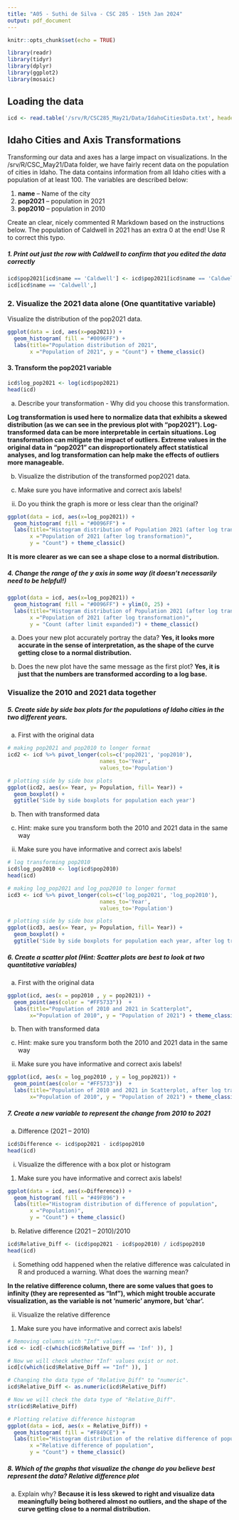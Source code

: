 ```yaml
---
title: "A05 - Suthi de Silva - CSC 285 - 15th Jan 2024"
output: pdf_document
---
```


```r
knitr::opts_chunk$set(echo = TRUE)

library(readr)
library(tidyr)
library(dplyr)
library(ggplot2)
library(mosaic)
```

## Loading the data

```r
icd <- read.table('/srv/R/CSC285_May21/Data/IdahoCitiesData.txt', header = TRUE, sep = '\t')
```



## Idaho Cities and Axis Transformations

Transforming our data and axes has a large impact on visualizations. In the /srv/R/CSC_May21/Data folder, we have fairly recent data on the population of cities in Idaho. The data contains information from all Idaho cities with a population of at least 100. The variables are described below:

  1) **name** – Name of the city
  2) **pop2021** – population in 2021
  3) **pop2010** – population in 2010

Create an clear, nicely commented R Markdown based on the instructions below. The population of Caldwell in 2021 has an extra 0 at the end! Use R to correct this typo.
  
##### 1. Print out just the row with Caldwell to confirm that you edited the data correctly

```r
icd$pop2021[icd$name == 'Caldwell'] <- icd$pop2021[icd$name == 'Caldwell'] / 10
icd[icd$name == 'Caldwell',]
```


### 2. Visualize the 2021 data alone (One quantitative variable)
Visualize the distribution of the pop2021 data.

```r
ggplot(data = icd, aes(x=pop2021)) +
  geom_histogram( fill = "#0096FF") +
  labs(title="Population distribution of 2021",
       x ="Population of 2021", y = "Count") + theme_classic()

```


#### 3. Transform the pop2021 variable

```r
icd$log_pop2021 <- log(icd$pop2021)
head(icd)
```

a. Describe your transformation - Why did you choose this transformation.

**Log transformation is used here to normalize data that exhibits a skewed distribution (as we can see in the previous plot with "pop2021"). Log-transformed data can be more interpretable in certain situations. Log transformation can mitigate the impact of outliers. Extreme values in the original data in "pop2021" can disproportionately affect statistical analyses, and log transformation can help make the effects of outliers more manageable. **

b. Visualize the distribution of the transformed pop2021 data.

i. Make sure you have informative and correct axis labels!
  
  ii. Do you think the graph is more or less clear than the original?
  
```r
ggplot(data = icd, aes(x=log_pop2021)) +
  geom_histogram( fill = "#0096FF") +
  labs(title="Histogram distribution of Population 2021 (after log transformation)",
       x ="Population of 2021 (after log transformation)", 
       y = "Count") + theme_classic()
```

**It is more clearer as we can see a shape close to a normal distribution.**
  
##### 4. Change the range of the y axis in some way (it doesn’t necessarily need to be helpful!)
  
``` r
ggplot(data = icd, aes(x=log_pop2021)) +
  geom_histogram( fill = "#0096FF") + ylim(0, 25) +
  labs(title="Histogram distribution of Population 2021 (after log transformation)",
       x ="Population of 2021 (after log transformation)", 
       y = "Count (after limit expanded)") + theme_classic()
```

a. Does your new plot accurately portray the data? **Yes, it  looks more accurate in the sense of interpretation, as the shape of the curve getting close to a normal distribution.**
  
  b. Does the new plot have the same message as the first plot? **Yes, it is just that the numbers are transformed according to a log base.**
  
  
  
  
### Visualize the 2010 and 2021 data together
##### 5. Create side by side box plots for the populations of Idaho cities in the two different years.
  
  a. First with the original data

``` r
# making pop2021 and pop2010 to longer format
icd2 <- icd %>% pivot_longer(cols=c('pop2021', 'pop2010'),
                             names_to='Year',
                             values_to='Population')

# plotting side by side box plots
ggplot(icd2, aes(x= Year, y= Population, fill= Year)) +
  geom_boxplot() +
  ggtitle('Side by side boxplots for population each year')
``` 

b. Then with transformed data

i. Hint: make sure you transform both the 2010 and 2021 data in the same way

ii. Make sure you have informative and correct axis labels!
  
```r
# log transforming pop2010
icd$log_pop2010 <- log(icd$pop2010)
head(icd)

# making log_pop2021 and log_pop2010 to longer format
icd3 <- icd %>% pivot_longer(cols=c('log_pop2021', 'log_pop2010'),
                             names_to='Year',
                             values_to='Population')

# plotting side by side box plots
ggplot(icd3, aes(x= Year, y= Population, fill= Year)) +
  geom_boxplot() +
  ggtitle('Side by side boxplots for population each year, after log transformation')
```

##### 6. Create a scatter plot (Hint: Scatter plots are best to look at two quantitative variables)

a. First with the original data

```r
ggplot(icd, aes(x = pop2010 , y = pop2021)) +
  geom_point(aes(color = "#FF5733"))  +
  labs(title="Population of 2010 and 2021 in Scatterplot",
       x="Population of 2010", y = "Population of 2021") + theme_classic()
```

b. Then with transformed data

i. Hint: make sure you transform both the 2010 and 2021 data in the same way

ii. Make sure you have informative and correct axis labels!
  
```r
ggplot(icd, aes(x = log_pop2010 , y = log_pop2021)) +
  geom_point(aes(color = "#FF5733"))  +
  labs(title="Population of 2010 and 2021 in Scatterplot, after log transformation",
       x="Population of 2010", y = "Population of 2021") + theme_classic()
```

##### 7. Create a new variable to represent the change from 2010 to 2021

a. Difference (2021 – 2010)

```r
icd$Difference <- icd$pop2021 - icd$pop2010
head(icd)
```

i. Visualize the difference with a box plot or histogram

1. Make sure you have informative and correct axis labels!
  
```r
ggplot(data = icd, aes(x=Difference)) +
  geom_histogram( fill = "#49F896") +
  labs(title="Histogram distribution of difference of population",
       x ="Population)", 
       y = "Count") + theme_classic()
```

b. Relative difference (2021 – 2010)/2010

```r
icd$Relative_Diff <- (icd$pop2021 - icd$pop2010) / icd$pop2010
head(icd)
```  

i. Something odd happened when the relative difference was calculated in R and produced a warning. What does the warning mean?
  
  **In the relative difference column, there are some values that goes to infinity (they are represented as "Inf"), which might trouble accurate visualization, as the variable is not 'numeric' anymore, but 'char'.**
  
  ii. Visualize the relative difference

1. Make sure you have informative and correct axis labels!
  
```r
# Removing columns with "Inf" values.
icd <- icd[-c(which(icd$Relative_Diff == 'Inf' )), ]

# Now we will check whether "Inf' values exist or not.
icd[c(which(icd$Relative_Diff == "Inf" )), ]

# Changing the data type of "Relative_Diff" to "numeric".
icd$Relative_Diff <- as.numeric(icd$Relative_Diff)

# Now we will check the data type of "Relative_Diff".
str(icd$Relative_Diff)

# Plotting relative difference histogram
ggplot(data = icd, aes(x = Relative_Diff)) +
  geom_histogram( fill = "#F849CE") +
  labs(title="Histogram distribution of the relative difference of population",
       x ="Relative difference of population", 
       y = "Count") + theme_classic()
``` 

##### 8. Which of the graphs that visualize the change do you believe best represent the data? **Relative difference plot**

a. Explain why?
  **Because it is less skewed to right and visualize data meaningfully being bothered almost no outliers, and the shape of the curve getting close to a normal distribution.**
  